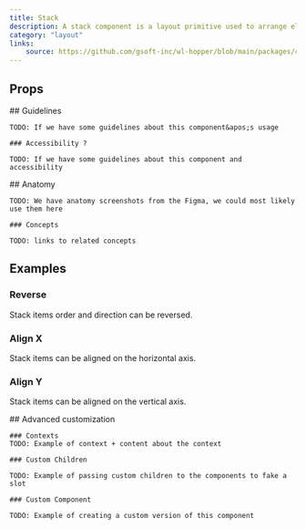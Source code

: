 ```yaml
---
title: Stack
description: A stack component is a layout primitive used to arrange elements vertically.
category: "layout"
links:
    source: https://github.com/gsoft-inc/wl-hopper/blob/main/packages/components/src/layout/src/Stack.tsx
---
```


<Example src="layout/docs/stack/preview" isOpen />

## Props

<PropTable component="Stack" />

<FeatureFlag flag="next">
    ## Guidelines

    TODO: If we have some guidelines about this component&apos;s usage

    ### Accessibility ?

    TODO: If we have some guidelines about this component and accessibility
</FeatureFlag>

<FeatureFlag flag="rc">
    ## Anatomy

    TODO: We have anatomy screenshots from the Figma, we could most likely use them here

    ### Concepts

    TODO: links to related concepts
</FeatureFlag>

## Examples

### Reverse
Stack items order and direction can be reversed.

<Example src="layout/docs/stack/reverse" />

### Align X
Stack items can be aligned on the horizontal axis.

<Example src="layout/docs/stack/alignX" />

### Align Y
Stack items can be aligned on the vertical axis.

<Example src="layout/docs/stack/alignY" />

<FeatureFlag flag="next">
    ## Advanced customization

    ### Contexts
    TODO: Example of context + content about the context

    ### Custom Children

    TODO: Example of passing custom children to the components to fake a slot

    ### Custom Component

    TODO: Example of creating a custom version of this component
</FeatureFlag>
